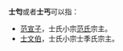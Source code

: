 '''士匄'''或者'''士丐'''可以指：
* [[范宣子|范宣子]]，士氏小宗[[范氏|范氏]]宗主。
* [[士文伯|士文伯]]，士氏小宗士季氏宗主。

{{disambig|S士匄|Cat=二字人名消歧义}}